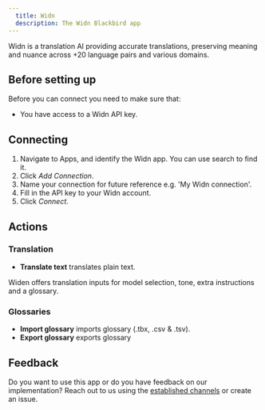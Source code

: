 ```yaml
---
  title: Widn
  description: The Widn Blackbird app
---
```


<LinkCard title="View on Github" target="_blank" href="https://github.com/bb-io/Widn" icon="github" />

Widn is a translation AI providing accurate translations, preserving meaning and nuance across +20 language pairs and various domains.

## Before setting up

Before you can connect you need to make sure that:

- You have access to a Widn API key.

## Connecting

1. Navigate to Apps, and identify the Widn app. You can use search to find it.
2. Click _Add Connection_.
3. Name your connection for future reference e.g. 'My Widn connection'.
4. Fill in the API key to your Widn account.
5. Click _Connect_.

## Actions

### Translation 

- **Translate text** translates plain text.

Widen offers translation inputs for model selection, tone, extra instructions and a glossary.

### Glossaries 

- **Import glossary** imports glossary (.tbx, .csv & .tsv).
- **Export glossary** exports glossary

## Feedback

Do you want to use this app or do you have feedback on our implementation? Reach out to us using the [established channels](https://www.blackbird.io/) or create an issue.

